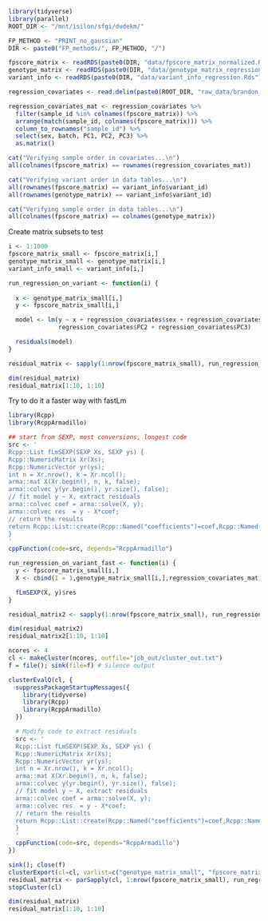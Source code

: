 ```r
library(tidyverse)
library(parallel)
ROOT_DIR <- "/mnt/isilon/sfgi/dudekm/"
```

```r
FP_METHOD <- "PRINT_no_gaussian"
DIR <- paste0("FP_methods/", FP_METHOD, "/")
```

```r
fpscore_matrix <- readRDS(paste0(DIR, "data/fpscore_matrix_normalized.Rds"))
genotype_matrix <- readRDS(paste0(DIR, "data/genotype_matrix_regression.Rds"))
variant_info <- readRDS(paste0(DIR, "data/variant_info_regression.Rds"))

regression_covariates <- read.delim(paste0(ROOT_DIR, "raw_data/brandon_liver_ATAC/sample_covariates/regression_covariates_170.txt"))

regression_covariates_mat <- regression_covariates %>%
  filter(sample_id %in% colnames(fpscore_matrix)) %>%
  arrange(match(sample_id, colnames(fpscore_matrix))) %>%
  column_to_rownames("sample_id") %>%
  select(sex, batch, PC1, PC2, PC3) %>%
  as.matrix()

cat("Verifying sample order in covariates...\n")
all(colnames(fpscore_matrix) == rownames(regression_covariates_mat))

cat("Verifying variant order in data tables...\n")
all(rownames(fpscore_matrix) == variant_info$variant_id)
all(rownames(genotype_matrix) == variant_info$variant_id)

cat("Verifying sample order in data tables...\n")
all(colnames(fpscore_matrix) == colnames(genotype_matrix))
```

Create matrix subsets to test
```r
i <- 1:1000
fpscore_matrix_small <- fpscore_matrix[i,]
genotype_matrix_small <- genotype_matrix[i,]
variant_info_small <- variant_info[i,]
```

```r
run_regression_on_variant <- function(i) {
  
  x <- genotype_matrix_small[i,]
  y <- fpscore_matrix_small[i,]

  model <- lm(y ~ x + regression_covariates$sex + regression_covariates$batch + regression_covariates$PC1 +
              regression_covariates$PC2 + regression_covariates$PC3)          

  residuals(model)
}
```

```r
residual_matrix <- sapply(1:nrow(fpscore_matrix_small), run_regression_on_variant) %>% t()

dim(residual_matrix)
residual_matrix[1:10, 1:10]
```
Try to do it a faster way with fastLm
```r
library(Rcpp)
library(RcppArmadillo)

## start from SEXP, most conversions, longest code
src <- '
Rcpp::List fLmSEXP(SEXP Xs, SEXP ys) {
Rcpp::NumericMatrix Xr(Xs);
Rcpp::NumericVector yr(ys);
int n = Xr.nrow(), k = Xr.ncol();
arma::mat X(Xr.begin(), n, k, false);
arma::colvec y(yr.begin(), yr.size(), false);
// fit model y ~ X, extract residuals
arma::colvec coef = arma::solve(X, y);
arma::colvec res  = y - X*coef;
// return the results
return Rcpp::List::create(Rcpp::Named("coefficients")=coef,Rcpp::Named("res")=res);
}
'
cppFunction(code=src, depends="RcppArmadillo")
```

```r
run_regression_on_variant_fast <- function(i) {
  y <- fpscore_matrix_small[i,]
  X <- cbind(I = 1,genotype_matrix_small[i,],regression_covariates_mat)

  fLmSEXP(X, y)$res
}
```

```r
residual_matrix2 <- sapply(1:nrow(fpscore_matrix_small), run_regression_on_variant) %>% t()

dim(residual_matrix2)
residual_matrix2[1:10, 1:10]
```

```r
ncores <- 4
cl <- makeCluster(ncores, outfile="job_out/cluster_out.txt")
f = file(); sink(file=f) # Silence output

clusterEvalQ(cl, { 
  suppressPackageStartupMessages({
    library(tidyverse)
    library(Rcpp)
    library(RcppArmadillo)
  }) 

  # Modify code to extract residuals
  src <- '
  Rcpp::List fLmSEXP(SEXP Xs, SEXP ys) {
  Rcpp::NumericMatrix Xr(Xs);
  Rcpp::NumericVector yr(ys);
  int n = Xr.nrow(), k = Xr.ncol();
  arma::mat X(Xr.begin(), n, k, false);
  arma::colvec y(yr.begin(), yr.size(), false);
  // fit model y ~ X, extract residuals
  arma::colvec coef = arma::solve(X, y);
  arma::colvec res  = y - X*coef;
  // return the results
  return Rcpp::List::create(Rcpp::Named("coefficients")=coef,Rcpp::Named("res")=res);
  }
  '
  cppFunction(code=src, depends="RcppArmadillo")
})

sink(); close(f)
clusterExport(cl=cl, varlist=c("genotype_matrix_small", "fpscore_matrix_small", "regression_covariates_mat"))
residual_matrix <- parSapply(cl, 1:nrow(fpscore_matrix_small), run_regression_on_variant_fast) %>% t()
stopCluster(cl)
```

```r
dim(residual_matrix)
residual_matrix[1:10, 1:10]
```





